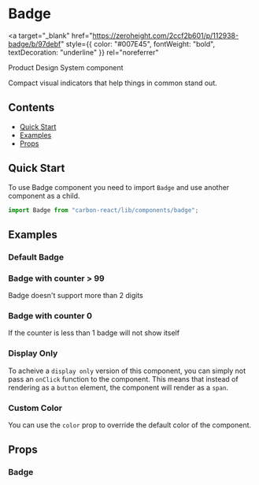 

<Meta title="Badge" of={BadgeStories} />

# Badge

<a
  target="_blank"
  href="https://zeroheight.com/2ccf2b601/p/112938-badge/b/97debf"
  style={{ color: "#007E45", fontWeight: "bold", textDecoration: "underline" }}
  rel="noreferrer"
>
  Product Design System component
</a>

Compact visual indicators that help things in common stand out.

## Contents

- [Quick Start](#quick-start)
- [Examples](#examples)
- [Props](#props)

## Quick Start

To use Badge component you need to import `Badge` and use another component as a child.

```javascript
import Badge from "carbon-react/lib/components/badge";
```

## Examples

### Default Badge

<Canvas of={BadgeStories.Default} />

### Badge with counter > 99

Badge doesn't support more than 2 digits

<Canvas of={BadgeStories.WithThreeDigits} />

### Badge with counter 0

If the counter is less than 1 badge will not show itself

<Canvas of={BadgeStories.WithCounterZero} />

### Display Only

To acheive a `display only` version of this component, you can simply not pass an `onClick` function to the component. This means that instead of rendering as a `button` element,
the component will render as a `span`.

<Canvas of={BadgeStories.DisplayOnly} />

### Custom Color

You can use the `color` prop to override the default color of the component.

<Canvas of={BadgeStories.CustomColor} />

## Props

### Badge

<ArgTypes of={BadgeStories} />
